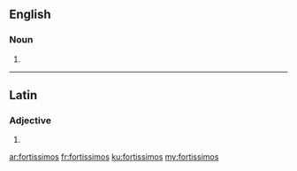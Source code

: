 ==English==

===Noun===
{{head|en|plural}}

# {{plural of|fortissimo|lang=en}}

----

==Latin==

===Adjective===
{{la-adj-form|fortissimos}}

# {{inflection of|fortissimus||acc|m|p|lang=la}}

[[ar:fortissimos]]
[[fr:fortissimos]]
[[ku:fortissimos]]
[[my:fortissimos]]